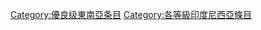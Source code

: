 {{Emptycat}}
{{Articles by Quality|project=東南亞|task_force=yes|parent=東南亞|tf_link=印度尼西亞任務組|topic=印度尼西亞|format=toc}}

[[Category:優良级東南亞条目|Category:優良级東南亞条目]]
[[Category:各等級印度尼西亞條目‎|Category:各等級印度尼西亞條目‎]]